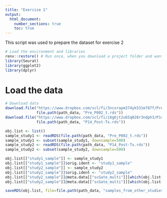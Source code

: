 ```yaml
---
title: "Exercise 1"
output: 
  html_document: 
    number_sections: true
    toc: true
---
```


This script was used to prepare the dataset for exercise 2

```r

# Load the environment and libraries
renv::restore() # Run once, when you download a project folder and want to install all dependencies.
library(Seurat)
library(ggplot2)
library(dplyr)
```

# Load the data

```r
# Download data
download.file("https://www.dropbox.com/scl/fi/3ncxrapm374yk531m787f/Pre_P002_t.rds?rlkey=iv0afdro70cibv9wfa7ks67y4&dl=1",
              file.path(path_data, "Pre_P002_t.rds"))
download.file("https://www.dropbox.com/scl/fi/i6g6jt2u65q028r3ndph3/P14_Post-Tx.rds?rlkey=5uq1svqljct67w3lrocfgknk4&dl=1",
              file.path(path_data, "P14_Post-Tx.rds"))

obj.list <- list()
sample_study1 <- readRDS(file.path(path_data, "Pre_P002_t.rds"))
sample_study1 <- subset(sample_study1, downsample=500)
sample_study2 <- readRDS(file.path(path_data, "P14_Post-Tx.rds"))
sample_study2 <- subset(sample_study2, downsample=500)

obj.list[["study1_sample"]] <- sample_study1
obj.list[["study1_sample"]]$orig.ident <- "study1_sample"
obj.list[["study2_sample"]] <- sample_study2
obj.list[["study2_sample"]]$orig.ident <- "study2_sample"
obj.list[["study2_sample"]]@meta.data[["scGate_multi"]][which(obj.list[["study2_sample"]]@meta.data[["scGate_multi"]] == "CD8TIL")] <- "CD8T"
obj.list[["study2_sample"]]@meta.data[["scGate_multi"]][which(obj.list[["study2_sample"]]@meta.data[["scGate_multi"]] == "Bcell.NonGerminalCenter")] <- "Bcell"

saveRDS(obj.list, file=file.path(path_data, "samples_from_other_studies.rds"))
```